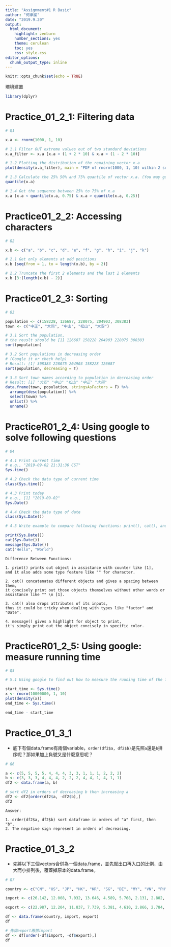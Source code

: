 ```yaml
---
title: "Assignment#1 R Basic"
author: "何承諭"
date: "2019.9.20"
output:
  html_document:
    highlight: zenburn
    number_sections: yes
    theme: cerulean
    toc: yes
    css: style.css
editor_options:
  chunk_output_type: inline
---
```


```r
knitr::opts_chunk$set(echo = TRUE)
```

環境建置
```r
library(dplyr)
```

# Practice_01_2_1: Filtering data
```r
# Q1

x.a <- rnorm(1000, 1, 10)

# 1.1 Filter OUT extreme values out of two standard deviations
x.a_filter <- x.a [x.a < (1 + 2 * 10) & x.a > (1 - 2 * 10)]

# 1.2 Plotting the distribution of the remaining vector x.a
plot(density(x.a_filter), main = "PDF of rnorm(1000, 1, 10) within 2 sd")

# 1.3 Calculate the 25% 50% and 75% quantile of vector x.a. (You may google "quantile r)
quantile(x.a)

# 1.4 Get the sequence between 25% to 75% of x.a
x.a [x.a < quantile(x.a, 0.75) & x.a > quantile(x.a, 0.25)]
```



# Practice01_2_2: Accessing characters
```r
# Q2

x.b <- c("a", "b", "c", "d", "e", "f", "g", "h", "i", "j", "k")

# 2.1 Get only elements at odd positions
x.b [seq(from = 1, to = length(x.b), by = 2)]

# 2.2 Truncate the first 2 elements and the last 2 elements
x.b [3:(length(x.b) - 2)]
```


# Practice01_2_3: Sorting
```r
# Q3

population <- c(158228, 126687, 228075, 204903, 308383)
town <- c("中正", "大同", "中山", "松山", "大安")

# 3.1 Sort the population, 
# the reuslt should be [1] 126687 158228 204903 228075 308383
sort(population)

# 3.2 Sort populations in decreasing order 
# (Google it or check help)
# Result: [1] 308383 228075 204903 158228 126687
sort(population, decreasing = T)

# 3.3 Sort town names according to population in decreasing order
# Result: [1] "大安" "中山" "松山" "中正" "大同"
data.frame(town, population, stringsAsFactors = F) %>% 
  arrange(desc(population)) %>%
  select(town) %>%
  unlist() %>%
  unname()

```


# PracticeR01_2_4: Using google to solve following questions
```r
# Q4

# 4.1 Print current time
# e.g., "2019-09-02 21:31:36 CST"
Sys.time()

# 4.2 Check the data type of current time
class(Sys.time())

# 4.3 Print today
# e.g., [1] "2019-09-02"
Sys.Date()

# 4.4 Check the data type of date
class(Sys.Date())

# 4.5 Write example to compare following functions: print(), cat(), and message() 

print(Sys.Date())
cat(Sys.Date())
message(Sys.Date())
cat("Hello", "World")

```

    Difference Between Functions:
    
    1. print() prints out object in assistance with counter like [1],
    and it also adds some type feature like "" for character.
    
    2. cat() concatenates different objects and gives a spacing between them,
    it concisely print out those objects themselves without other words or assistance like "" \n [1].
    
    3. cat() also drops attributes of its inputs, 
    thus it could be tricky when dealing with types like "factor" and "Date".
    
    4. message() gives a highlight for object to print,
    it's simply print out the object concisely in specific color.

# PracticeR01_2_5: Using google: measure running time
```r
# Q5

# 5.1 Using google to find out how to measure the ruuning time of the following code

start_time <- Sys.time()
x <- rnorm(10000000, 1, 10) 
plot(density(x))
end_time <- Sys.time()

end_time - start_time

```


# Practice_01_3_1

* 底下有個data.frame有兩個variable，`order(df2$a, df2$b)`是先照`a`還是`b`排序呢？那如果加上負號又是什麼意思呢？

```r
# Q6

a <- c(5, 5, 5, 5, 4, 4, 4, 3, 3, 1, 1, 1, 2, 2, 2)
b <- c(3, 3, 3, 4, 4, 4, 2, 2, 2, 4, 4, 1, 4, 1, 1)
df2 <- data.frame(a, b)

# sort df2 in orders of decreasing b then increasing a
df2 <- df2[order(df2$a, -df2$b),]
df2
```

    Answer:
    
    1. order(df2$a, df2$b) sort dataframe in orders of "a" first, then "b".
    2. The negative sign represent in orders of decreasing.

# Practice_01_3_2

* 先將以下三個vectors合併為一個data.frame，並先就出口再入口的比例，由大而小排列後，覆蓋掉原本的data.frame。
```r
# Q7

country <- c("CN", "US", "JP", "HK", "KR", "SG", "DE", "MY", "VN", "PH", "TH", "AU", "NL", "SA", "ID", "GB", "IN", "FR", "IT", "AE")

import <- c(26.142, 12.008, 7.032, 13.646, 4.589, 5.768, 2.131, 2.802, 3.428, 3.019, 1.976, 1.118, 1.624, 0.449, 0.983, 1.302, 1.027, 0.553, 0.670, 0.455)

export <- c(22.987, 12.204, 11.837, 7.739, 5.381, 4.610, 2.866, 2.784, 2.414, 2.092, 1.839, 1.788, 1.665, 1.409, 1.391, 1.075, 0.974, 0.899, 0.800, 0.728)

df <- data.frame(country, import, export)
df

# 先排export再排import
df <- df[order(-df$import, -df$export),]
df
```




